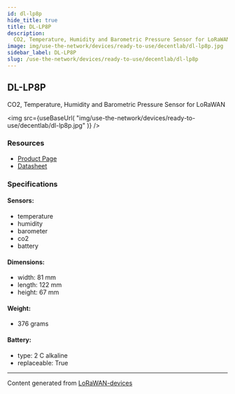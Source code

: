 ```yaml
---
id: dl-lp8p
hide_title: true
title: DL-LP8P
description:
  CO2, Temperature, Humidity and Barometric Pressure Sensor for LoRaWAN
image: img/use-the-network/devices/ready-to-use/decentlab/dl-lp8p.jpg
sidebar_label: DL-LP8P
slug: /use-the-network/devices/ready-to-use/decentlab/dl-lp8p
---
```



## DL-LP8P

CO2, Temperature, Humidity and Barometric Pressure Sensor for LoRaWAN

<img
  src={useBaseUrl(
    "img/use-the-network/devices/ready-to-use/decentlab/dl-lp8p.jpg"
  )}
/>

### Resources

- [Product Page](https://www.decentlab.com/products/co2-temperature-humidity-and-barometric-pressure-sensor-for-lorawan)
- [Datasheet](https://cdn.decentlab.com/download/datasheets/Decentlab-DL-LP8P-datasheet.pdf)

### Specifications

#### Sensors:

- temperature
- humidity
- barometer
- co2
- battery

#### Dimensions:

- width: 81 mm
- length: 122 mm
- height: 67 mm

#### Weight:

- 376 grams

#### Battery:

- type: 2 C alkaline
- replaceable: True

---

Content generated from
[LoRaWAN-devices](https://github.com/TheThingsNetwork/lorawan-devices)
